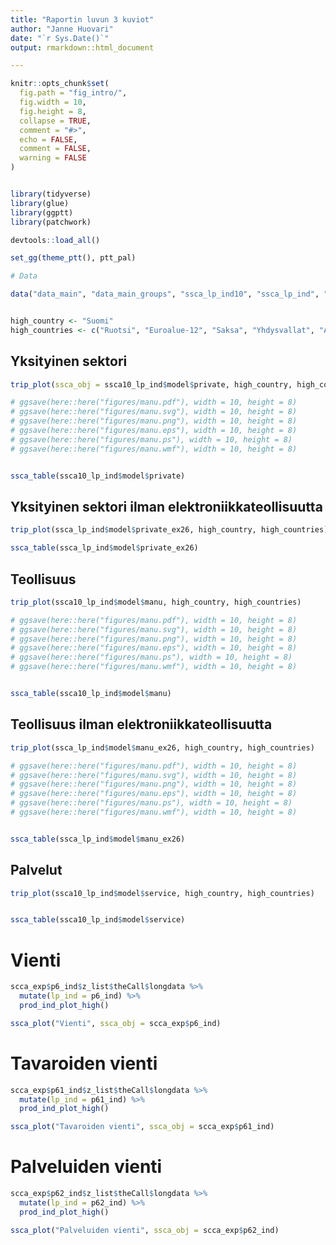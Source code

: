 ```yaml
---
title: "Raportin luvun 3 kuviot"
author: "Janne Huovari"
date: "`r Sys.Date()`"
output: rmarkdown::html_document

---
```


```r
knitr::opts_chunk$set(
  fig.path = "fig_intro/",
  fig.width = 10,
  fig.height = 8,
  collapse = TRUE,
  comment = "#>", 
  echo = FALSE, 
  comment = FALSE, 
  warning = FALSE
)


library(tidyverse)
library(glue)
library(ggptt)
library(patchwork)

devtools::load_all()

set_gg(theme_ptt(), ptt_pal)

# Data

data("data_main", "data_main_groups", "ssca_lp_ind10", "ssca_lp_ind", "scca_exp")


high_country <- "Suomi"
high_countries <- c("Ruotsi", "Euroalue-12", "Saksa", "Yhdysvallat", "Alankomaat")


```

## Yksityinen sektori

```r

trip_plot(ssca_obj = ssca10_lp_ind$model$private, high_country, high_countries)

# ggsave(here::here("figures/manu.pdf"), width = 10, height = 8)
# ggsave(here::here("figures/manu.svg"), width = 10, height = 8)
# ggsave(here::here("figures/manu.png"), width = 10, height = 8)
# ggsave(here::here("figures/manu.eps"), width = 10, height = 8)
# ggsave(here::here("figures/manu.ps"), width = 10, height = 8)
# ggsave(here::here("figures/manu.wmf"), width = 10, height = 8)


ssca_table(ssca10_lp_ind$model$private)


```


## Yksityinen sektori ilman elektroniikkateollisuutta


```r

trip_plot(ssca_lp_ind$model$private_ex26, high_country, high_countries)

ssca_table(ssca_lp_ind$model$private_ex26)

```

## Teollisuus


```r

trip_plot(ssca10_lp_ind$model$manu, high_country, high_countries)

# ggsave(here::here("figures/manu.pdf"), width = 10, height = 8)
# ggsave(here::here("figures/manu.svg"), width = 10, height = 8)
# ggsave(here::here("figures/manu.png"), width = 10, height = 8)
# ggsave(here::here("figures/manu.eps"), width = 10, height = 8)
# ggsave(here::here("figures/manu.ps"), width = 10, height = 8)
# ggsave(here::here("figures/manu.wmf"), width = 10, height = 8)


ssca_table(ssca10_lp_ind$model$manu)

```




## Teollisuus ilman elektroniikkateollisuutta

```r

trip_plot(ssca_lp_ind$model$manu_ex26, high_country, high_countries)

# ggsave(here::here("figures/manu.pdf"), width = 10, height = 8)
# ggsave(here::here("figures/manu.svg"), width = 10, height = 8)
# ggsave(here::here("figures/manu.png"), width = 10, height = 8)
# ggsave(here::here("figures/manu.eps"), width = 10, height = 8)
# ggsave(here::here("figures/manu.ps"), width = 10, height = 8)
# ggsave(here::here("figures/manu.wmf"), width = 10, height = 8)


ssca_table(ssca_lp_ind$model$manu_ex26)

```

## Palvelut



```r

trip_plot(ssca10_lp_ind$model$service, high_country, high_countries)


ssca_table(ssca10_lp_ind$model$service)

```




# Vienti

```r

scca_exp$p6_ind$z_list$theCall$longdata %>% 
  mutate(lp_ind = p6_ind) %>% 
  prod_ind_plot_high()

ssca_plot("Vienti", ssca_obj = scca_exp$p6_ind)

```

# Tavaroiden vienti

```r

scca_exp$p61_ind$z_list$theCall$longdata %>% 
  mutate(lp_ind = p61_ind) %>% 
  prod_ind_plot_high()

ssca_plot("Tavaroiden vienti", ssca_obj = scca_exp$p61_ind)

```

# Palveluiden vienti

```r

scca_exp$p62_ind$z_list$theCall$longdata %>% 
  mutate(lp_ind = p62_ind) %>% 
  prod_ind_plot_high()

ssca_plot("Palveluiden vienti", ssca_obj = scca_exp$p62_ind)

```

